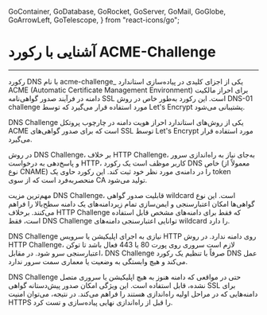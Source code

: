   GoContainer,
  GoDatabase,
  GoRocket,
  GoServer,
  GoMail,
  GoGlobe,
  GoArrowLeft,
  GoTelescope,
} from "react-icons/go";


<Layout>
<Head>
<title>مستندات آشنایی با رکورد ACME-Challenge - لیارا</title>
<meta property="og:title" content="مستندات خدمات رایانش ابری لیارا" />
<meta property="og:description" content="مستندات مربوط به آشنایی با رکورد acme-challenge پس از اضافه کردن دامنه به برنامه در بخش دامنه‌ها در پلتفرم لیارا"  />
<meta property="og:image" content="https://media.liara.ir/logos/liara-poster.jpg" />
</Head>


# آشنایی با رکورد ACME-Challenge
<hr className="mb-2" />

رکورد DNS با نام <Important>acme-challenge_</Important> یکی از اجزای کلیدی در پیاده‌سازی استاندارد ACME (Automatic Certificate Management Environment) برای احراز مالکیت دامنه در فرآیند صدور گواهی‌نامه SSL است. این رکورد به‌طور خاص در روش DNS-01 challenge مورد استفاده قرار می‌گیرد که توسط Let's Encrypt پشتیبانی می‌شود.

<Section id="what-is-dns-challenge" title="DNS Challenge چیست؟" />

DNS Challenge یکی از روش‌های استاندارد احراز هویت دامنه در چارچوب پروتکل ACME است که برای صدور گواهی‌های SSL توسط Let's Encrypt مورد استفاده قرار می‌گیرد.
<div className="h-4" />

در روش DNS Challenge، بر خلاف HTTP Challenge، به‌جای نیاز به راه‌اندازی سرور و پاسخ‌دهی به درخواست HTTP، کاربر موظف است یک رکورد DNS خاص (معمولاً از نوع CNAME) را در دامنه‌ی مورد نظر خود ثبت کند. این رکورد حاوی یک token منحصر‌به‌فرد است که از سوی CA تولید می‌شود.


<Section id="dns-challenge-benefits" title="مزایای DNS Challenge" />

مهم‌ترین مزیت DNS Challenge، قابلیت صدور گواهی wildcard است. این نوع گواهی‌ها امکان اعتبارسنجی و ایمن‌سازی تمام زیر‌دامنه‌های یک دامنه سطح‌بالا را فراهم می‌کنند. برخلاف HTTP Challenge که فقط برای دامنه‌های مشخص قابل استفاده است، فقط DNS Challenge توانایی اعتبارسنجی دامنه‌های wildcard را دارد. 
<div className="h-4" />

DNS Challenge نیازی به اجرای اپلیکیشن یا سرویس HTTP روی دامنه ندارد. در روش HTTP Challenge، لازم است سروری روی پورت <Important>80</Important> یا <Important>443</Important> فعال باشد تا توکن اعتبارسنجی سرو شود. در مقابل، DNS Challenge صرفاً با تنظیم یک رکورد DNS عمل می‌کند و هیچ وابستگی به وضعیت یا معماری سمت سرور ندارد. 
<div className="h-4" />

DNS Challenge حتی در مواقعی که دامنه هنوز به هیچ اپلیکیشن یا سروری متصل نشده، قابل استفاده است. این ویژگی امکان صدور پیش‌دستانه گواهی SSL برای دامنه‌هایی که در مراحل اولیه راه‌اندازی هستند را فراهم می‌کند. در نتیجه، می‌توان امنیت HTTPS را قبل از راه‌اندازی نهایی پیاده‌سازی و تست کرد.


</Layout>